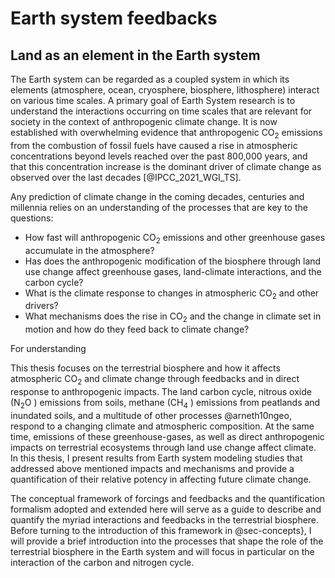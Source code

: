 # Earth system feedbacks  {#sec-feedbacks}

## Land as an element in the Earth system

The Earth system can be regarded as a coupled system in which its elements (atmosphere, ocean, cryosphere,  biosphere, lithosphere) interact on various time scales. A primary goal of Earth System research is to understand the interactions occurring on time scales that are relevant for society in the context of anthropogenic climate change. It is now established with overwhelming evidence that anthropogenic CO~2~ emissions from the combustion of fossil fuels have caused a rise in atmospheric concentrations beyond levels reached over the past 800,000 years, and that this concentration increase is the dominant driver of climate change as observed over the last decades [@IPCC_2021_WGI_TS].

Any prediction of climate change in the coming decades, centuries and millennia relies on an understanding of the processes that are key to the questions: 

- How fast will anthropogenic CO~2~ emissions and other greenhouse gases accumulate in the atmosphere?
- Has does the anthropogenic modification of the biosphere through land use change affect greenhouse gases, land-climate interactions, and the carbon cycle?
- What is the climate response to changes in atmospheric CO~2~ and other drivers? 
- What mechanisms does the rise in CO~2~ and the change in climate set in motion and how do they feed back to climate change?

For understanding 

This thesis focuses on the terrestrial biosphere and how it affects atmospheric CO~2~ and climate change through feedbacks and in direct response to anthropogenic impacts. The land carbon cycle, nitrous oxide (N~2~O ) emissions from soils, methane (CH~4~ ) emissions from peatlands and inundated soils, and a multitude of other processes @arneth10ngeo, respond to a changing climate and atmospheric composition. At the same time, emissions of these greenhouse-gases, as well as direct anthropogenic impacts on terrestrial ecosystems through land use change affect climate. In this thesis, I present results from Earth system modeling studies that addressed above mentioned impacts and mechanisms and provide a quantification of their relative potency in affecting future climate change. 

The conceptual framework of forcings and feedbacks and the quantification formalism adopted and extended here will serve as a guide to describe and quantify the myriad interactions and feedbacks in the terrestrial biosphere. Before turning to the introduction of this framework in @sec-concepts}, I will provide a brief introduction into the processes that shape the role of the terrestrial biosphere in the Earth system and will focus in particular on the interaction of the carbon and nitrogen cycle. 

<!-- ## The terrestrial biosphere in equilibrium (?) -->

<!-- The terrestrial biosphere being in equilibrium with climate and atmospheric CO~2~ is an approximative concept often used as a description for its pre-industrial state. It is motivated by the finding that atmospheric CO~2~ @siegenthaler05, macfarling06grl} and climate have been remarkably stable during the pre-industrial Holocene ($\sim$11 ka BP -- $\sim$1750 AD) and that the terrestrial carbon (C) and nutrient balances and other ecosystem properties (greenhouse-gas emissions, surface energy and water exchange, see @fig-bonan) adjust to perturbations and re-equilibrate on time scales of decades to millennia. These time scales are determined by vegetation dynamics and related shifts in carbon and nutrient cycling (decades to centuries), and the relatively slow turnover times of soil organic matter pools (centuries to millennia). -->

<!-- ```{r echo=FALSE} -->
<!-- #| label: fig-bonan -->
<!-- #| fig-cap: "Interactions of terrestrial ecosystems with climate]{Interactions of terrestrial ecosystems (here, in particular forests) with the climate system via surface energy exchange (A), the water cycle (B), and the carbon cycle (C). Diffuse and direct solar radiation is partially reflected or absorbed, as determined by the surface albedo. Energy absorbed from shortwave and longwave radiation, in combination with water available for transpiration and evaporation determines fluxes of heat into the soil, sensible, and latent heat fluxes. Available water is determined by the soil water balance of inputs (infiltrating precipitation and snow melt) and outputs (evaporation, transpiration, surface runoff, drainage, and submilmation). Available water limits the rate of photosynthesis, which acts as the fixation of atmospheric CO~2~ and provides C used for the assimilation of foliage, stem, or root biomass, exudates (not shown) or is directly respired (autotrophic respiration). Assimilated biomass turns over as litterfall, feeds the soil carbon pool, and is remineralized by microbial activity, mobilising nutrients essential for the assimilation of new tissue. Figure from @bonan08." -->
<!-- #| out-width: 100% -->
<!-- knitr::include_graphics("images/forests_bonan.pdf") -->
<!-- ``` -->

<!-- The equilibrium concept implies that no net C fluxes occur between the terrestrial biosphere, the ocean and the atmosphere, and that all other properties remain constant. This is remarkable in the view of the vast C reservoirs on land and the large gross exchange fluxes (see @fig-ccycle). Globally, $\sim$120 PgC yr^-1^\footnote{Unless referenced otherwise, values are from @ciais13ipcc and represent present-day conditions. C fluxes and stocks are given in units of PgC$=$petagramm carbon. 1 PgC = 1 GtC = 10$^{15}$gC} are assimilated by terrestrial photosynthesis (gross primary production, GPP), and $\sim$60 PgC yr^-1^ are retained to assimilate vegetation biomass (net primary production, NPP) @gruber04book. The vegetation C stock amounts to 350 to 550 PgC and is turned over on time scales of years (grass, leaves) to centuries (stems). Turnover feeds soil C stocks (1500 to 2400 PgC), where it is retained for centuries to millennia, and is ultimately respired back to the atmosphere as CO~2~ (heterotrophic respiration, *R*~h~ ). Peatland C stocks ($\sim$600 PgC, @yu10grl) have even longer lifetimes due to anaerobic soil conditions inhibiting decomposition. The turnover time (lifetime) of a given C reservoir determines its time scale of response to a perturbation. Large C stocks are contained in permafrost soils ($\sim$1700 PgC, including yedoma and deltaic deposits, @tarnocai09gbc) where C is practically locked away from the C cycle but can be re-mobilised upon thawing. -->

<!-- ```{r echo=FALSE} -->
<!-- #| label: fig-ccycle -->
<!-- #| fig-cap: "The carbon cycle]{Terrestrial and oceanic carbon cycle. Reservoirs (boxes), gross, and net exchange fluxes, and their anthropogenic perturbation given in red. Figure from @ciais13ipcc" -->
<!-- #| out-width: 100% -->
<!-- knitr::include_graphics("images/ccycle_ipcc.pdf") -->
<!-- ``` -->

<!-- Note that on millennial time scales, the C cycle has only very minor long-term sinks (e.g., oceanic sediment burial, peat buildup), and that any perturbation of the equilibrium induces a {\it redistribution} of C within the different reservoirs. Until equilibration, net fluxes between reservoirs occur mostly in the form of gaseous CO~2~ . In contrast, other greenhouse-gases (e.g., N~2~O , CH~4~ ) have considerable sinks in the atmosphere and, to a lesser degree, in soils. Thus, net land-to-atmosphere and ocean-to-atmosphere fluxes persist also in a C cycle equilibrium and scale atmospheric concentrations. -->

<!-- The concept of a pre-industrial land C cycle equilibrium is approximative because {\it (i)} climate and CO~2~ conditions were not perfectly stable but responded to volcanic activity, changes in solar radiation, and slow changes in orbital configurations @wanner08, {\it (ii)} anthropogenic land use change has had profound impacts on local ecosystem functioning since its first appearance at the turn of the Neolithicum and caused significant global impacts on the carbon cycle and climate probably as early as $\sim$1000 BC (see Chapter @sec-holoLU}), {\it (iii)} a small net C sink in peatlands has persisted even millennia after their establishment at the end of the Last Deglaciation due to the extremely slow turnover rates of soil organic matter under anaerobic conditions (see Chapter @sec-topmodel}), {\it (iv)} dynamics of permafrost buildup are likely to evolve on multi-millennial time scales as well, implying long-term disequilibrium fluxes, and {\it (v)} a small burial flux of terrigenous organic matter in inland lakes and coastal zones causes a continuous sink of C (see @fig-ccycle). -->

<!-- ## The terrestrial response to the anthropogenic perturbation -->

<!-- The pre-industrial ``equilibrium'' has been dramatically perturbed since fossil energy sources have been used and have enabled the development of industrial production and the modern lifestyle. The CO~2~ emitted from the combustion of fossil fuels has accumulated in different reservoirs of the land and ocean carbon cycle (see @fig-ccycle) and has wide ranging consequences for climate, ocean acidification, primary productivity of the biosphere, and the cycling of nutrients. The industrialisation has been accompanied by an increase in global population, a shift in consumption patterns and a growing demand for food. The associated expansion of agricultural land  has transformed $\sim$30\% of the land surface (@hurtt06gcb, see Chapter @sec-lutrans}), while the production of mineral fertilisers, necessary to support today's agricultural production, has fundamentally disrupted the natural nutrient cycles and, e.g., amplified soil N~2~O emissions (see Chapter @sec-multiGHG}). This has led to the accumulation of an array of radiatively active substances in the atmosphere and has contributed to anthropogenic climate change, eutrophication of ecosystems, loss of biodiversity, and impacts on human health @ena,all}. -->

<!-- XXX IPCC radiative forcing figure here  -->

<!-- The terrestrial biosphere affects the most important drivers of the radiative forcing responsible for observed anthropogenic climate change @spm13ipcc. Part of the land-mediated radiative forcings are the direct result of anthropogenic impacts on terrestrial ecosystems. For example, fertilising agricultural soils with reactive N (N~r~ )\footnote{N~r~ refers to all reactive mineral N species (most importantly NH~y~ , NO~x~ ) and N bound in organic compounds.} causes an increase in N~2~O emissions. However, N~2~O emissions are also amplified by changes in climate and atmospheric CO~2~ (see Chapter @sec-multiGHG}). It is thus crucial to conceptually distinguish external forcings and feedbacks. An external forcing is defined here as a perturbation of the Earth system associated with a radiative forcing and not affected by the state of the Earth system. In the context of Earth system modeling, the ``forcing part'' of the N~2~O emission change in the example given above can be assessed when changes in climate and CO~2~ (blue and red arrows in @fig-schematicfb_frc}) are {\it not} communicated to the land model. In contrast, a feedback is triggered by an initial perturbation of the state (e.g., atmospheric CO~2~ or climate) and feeds back to modify the ultimate response of the system to an external forcing (see also @sec-concepts}). Following again above example, including the feedbacks requires a coupled model setup where the land module ``sees'' changes in climate and CO~2~ . The ``feedback part'' is then captured by the difference of the coupled and un-coupled simulations. The mathematical framework of the feedback quantification is explained in @sec-concepts}. -->


<!-- ```{r echo=FALSE} -->
<!-- #| label: fig-schematic_fb_frc -->
<!-- #| fig-cap: "Schematic of forcings and feedbacks related with terrestrial biosphere]{Schematic of forcings and feedbacks related with terrestrial greenhouse gas emissions and biogeophysical changes. External forcings to this system are given in yellow, and act either on the terrestrial biosphere directly (land use and land use change, LU and LUC; N~r~ -deposition; air pollution (O~3~^tropos^, sulphate deposition, etc.) or modify the atmospheric composition (direct anthropogenic emissions). Land biogeochemical (greenhouse-gas) emissions and biogeophysical changes are affected by external forcings acting on the land, as well as by the feedback drivers (atmospheric CO~2~ and climate). Changes induced by these drivers imply feedbacks because drivers are mediated by the Earth system response to external forcings." -->
<!-- #| out-width: 100% -->
<!-- knitr::include_graphics("images/schematic_feedback_forcing_newstyle-crop.pdf") -->
<!-- `` -->

<!-- ### Climate forcings from the terrestrial biosphere {#sec-terrforc} -->

<!-- The terrestrial biosphere acts as a forcing element in direct response to anthropogenic land use (LU) and land use change (LUC), N~r~ -deposition, and air pollution (tropospheric ozone, O~3~^tropos^ ; sulphate deposition, etc.). As a consequence, land ecosystems emit radiatively active compounds and affect the surface-atmosphere energy exchange. Effects of LU and LUC on climate are manifold, but are dominated globally by changes in the carbon cycle and the surface albedo. Global modeling results for their respective total historical forcings suggest that on the global scale, the warming effect of CO~2~ emissions (biogeochemical) dominates over the cooling effect of albedo (biogeophysical) changes @pongratz10grl. -->

<!-- The biogeochemical effect of LU and LUC is addressed in this thesis. In particular, historical CO~2~ emissions since the development of early agriculture and their effect on atmospheric concentrations is assessed in Chapter @sec-holoLU}. Chapter @sec-lutrans} presents results from a further development of the representation of LUC, in which the area transitions between different types of land use are simulated in a global vegetation model. Estimates from this study are at the upper range of results presented in earlier studies from our group @strassmann08tel, stocker11bg} due to the additional C source from effects of wood harvesting and shifting cultivation-type agriculture, effects not included before. -->

<!-- Different types of models have been applied to simulate the impact of LU and LUC and to quantify related global C emissions @houghton12bg,baccini12,harris12,houghton12bg}. Latest estimates from the Global Carbon Project are in the range of 1.0$\pm$0.5 PgC yr^-1^ for the period 2002-2011 @lequere13essd, which is about 10\% of total anthropogenic CO~2~ emissions at present. Other direct impacts of anthropogenic activities on the carbon cycle (e.g., fire suppression, peat burning) have not yet been implemented in models used for global LUC emission quantifications.  -->

<!-- The climate forcing by LU and LUC is not fully captured by its effect on the terrestrial C balance and surface albedo. Deforestation by purposely set fires is associated with emissions of a range of radiatively active compounds (e.g., CH~4~ , CO, NO~x~ ). Furthermore, the application of mineral fertilisers and manure on agricultural land causes a large fraction of N~r~ to be lost from soils. This sets in motion a cascade of detrimental environmental effects @galloway03, many of which (e.g., N~2~O emissions) directly or indirectly affect climate @erisman11. This will be further discussed in the context of the N cycle in @sec-ncycle}. -->

<!-- Anthropogenic LU and LUC affects climate not only through its direct effects (as a forcing), but also by modifying the land response to changes in CO~2~ and climate (by modifying terrestial feedbacks). E.g., the replacement of woody vegetation with crops implies a reduction in the mean ecosystem turnover time of C and thus reduces the CO~2~ -driven fertilisation sink. This effect can be quantified as a flux (``replaced sources/sinks flux'', see @sec-lucdef}) and is often counted towards LUC emissions. In contrast, ``primary LUC emissions'' as reported in @pongratz09, @stocker11bg, or in @strassmann08tel as ``book-keeping flux'' exclude any feedback effects and can be regarded as a mere forcing. This conceptual difference of the quantification of LUC fluxes implies considerable differences in reported values and has caused confusion in the scientific community as discussed in recent papers @pongratz13 gasserciais13}. This highlights the importance of a conceptual framework to distinguish forcings from feedbacks. While such a distinction can neatly be achieved in the context of Earth system modeling by coupling and de-coupling model components (see @sec-concepts}), it is often impossible in reality, as ecosystems and their observable properties are inevitably affected by changes in climate and CO~2~ . -->

<!-- Deposition of N~r~ and air pollution are listed in @fig-schematicfb_frc} as an external forcing directly acting on the terrestrial biosphere, although the strength of this forcing is determined by atmospheric concentrations of NO~x~ , and NH~y~ . This is because the effect of climate on atmospheric chemistry is relatively small @dentener06, and thus changes in N~r~ deposition are mainly driven by anthropogenic activities (combustion of fossil fuels, industry) rather than changes in climate. The same is (approximately) valid for O~3~^tropos^ , sulphate, and other reactive substances. This neglects potential feedbacks, e.g., between climate and NO~x~ emissions, a precursor for O~3~^tropos^ , mediated through the response of wildfires or the nitrogen cycle @arneth10ngeo. -->

<!-- The N~r~ forcing (atmospheric deposition and fertiliser application) induces a net climate effect that is mainly determined by the stimulation of land C storage (negative forcing) versus its amplification of N~2~O emissions (positive forcing). Amplified NO~x~ emissions also affect climate by its impacts on aerosols, O~3~^tropos^ , and CH~4~ @erisman11. A modeling study @zaehle11ngeo, and meta-analyses of observational studies indicate an overall negative @vangroenigen11, liugreaver09} or a small non-significant positive net effect of N~r~ on climate @zaehle11ngeo, (see also @sec-ncycle}). -->

<!-- Other direct effects on terrestrial biospheric processes are induced by air pollution. E.g., tropospheric ozone has been shown to have detrimental effects on photosynthetic tissues and plant productivity with presumably large implications for the global terrestrial C storage @sitch07,; sulphate deposition can induce carbon cycle effects through soil acidification; and increased atmospheric aerosol loadings affect the photosynthetically active radiation and the fraction of direct and diffuse radiation and may thereby stimulate canopy photosynthesis @mercado09. -->

<!-- ### Feedbacks from the terrestrial biosphere {#sec-terrfb} -->

<!-- Feedbacks are triggered by terrestrial biogeochemical and biogeophysical effects in response to changes in atmospheric CO~2~ and changes in climate (including all its aspects affecting terrestrial ecosystems, e.g., changes in extremes or cloud cover which affects photosynthesis through modifying share of diffuse versus direct radiation @mercado09, see @fig-schematicfb_frc}). The context of anthropogenic climate change since the industrial era implies large changes in atmospheric CO~2~ . In a narrower sense as outlined in @sec-fbmaths}, feedbacks are triggered only by the change in global mean temperature ($\Delta T$ in Equation @eq-fbpaper). However, the uptake of anthropogenic CO~2~ by land and ocean is commonly treated as a negative feedback @gregory09jclim, since increases in atmospheric CO~2~ are an inherent feature and the dominant cause of anthropogenic climate change. In future climate change scenarios, the strength of this negative feedback is thus ultimately determined by the relative share of CO~2~ versus non-CO~2~ forcings (see @sec-sensitivities}). -->

<!-- @arneth10ngeo provided a comprehensive overview of different feedbacks from land ecosystems and estimated rough values for their strength. @ciais13ipcc updated this compilation with different model estimates which have become available since then. According to these results, the positive feedback from permafrost thaw may have a particularly strong effect in amplifying climate change. Results presented in @sec-multiGHG}, in line with @arneth10ngeo, suggest that climate feedbacks from the terrestrial biosphere are dominated by the negative feedback from the CO~2~ -induced land C sink, and the positive feedback from the temperature-driven land C source. However, this assessment did not include effects of permafrost thaw and assumed a constant extent of wetlands based on present-day observations, which primarily affects the feedback from wetlands CH~4~ emissions. Chapter @sec-topmodel} presents the development of a model that dynamically simulates the spatial extent of wetlands and peatlands in response to variations in climate and CO~2~ , an important mechanism for predicting the CH~4~ feedback @melton13. Results presented in @sec-multiGHG} further indicate that today, the negative land C sink feedback is dominating and that under a business-as-usual future climate change scenario, the negative total feedback will decline due to saturating sinks and decreasing radiative efficiency of CO~2~ under high concentrations. -->

<!-- A strong terrestrial C sink has been observed over the past decades (1.5$\pm$1.1, 2.7$\pm$1.2 and 2.6$\pm$1.2 PgC yr^-1^ for the 1980s, 1990s, and 2000s) @ciais13ipcc. This corresponds to 25 to 35\% of total anthropogenic CO~2~ emissions. These numbers are directly linked to LUC emission estimates and their uncertainty since they are commonly derived as the difference of the total terrestrial C balance and LUC emissions. However, C sink estimates are also supported by an atmospheric inversion @gurneyeckels11, and by process-based models @lequere13essd. The latter study provides a thorough account of updated results and applied methodologies for the quantification of the present-day C budget. The land's role in absorbing fossil fuel CO~2~ emissions and the interannual variability of this sink is impressively illustrated by @fig-cbudget. -->

<!-- ```{r echo=FALSE} -->
<!-- #| label: fig-cbudget -->
<!-- #| fig-cap: "The anthropogenic carbon budget (1960-2012 AD)]{The anthropogenic carbon budget (1960-2012 AD, in PgC yr^-1^). Emissions to the atmosphere are given in the upper panel. Carbon (C) accumulation in the ocean, on land, and in the atmosphere is given in the lower panel. Cumulative emissions and total accumulation is represented by the areas between curves. The total area between curves in the upper panel and curves in the lower panel is equal and corresponds to cumulative fossil fuel, land use, and ``other emissions''. Uncertainties in each term are given by the vertical bars on the left side inside the figure. Figure from @lequere13essd." -->
<!-- #| out-width: 100% -->
<!-- knitr::include_graphics("images/cbudget.pdf") -->
<!-- ``` -->

<!-- The mechanisms behind the land C sink are not well constrained. Short-term (year-to-year) variability of the atmospheric CO~2~ growth rate is to a large degree determined by the interannual variability of the terrestrial sink which, in turn, has been related to ENSO @raupach08, and volcanic activity @mercado09. This relationship has been used as a constraint for global vegetation model's sensitivity of C storage to climate change @cox13, and has been interpreted as an indication that tropical forest dieback - a positive climate feedback previously suggested as a tipping element in the system @lenton08, - poses less of a threat than suggested by some of the models. Using such global scale observations as an ``emergent constraint'' for models is promising since field studies are generally limited to examining small scale ecosystem processes, while the interplay between different processes and the extrapolation of findings to the global scale often remain elusive.  -->

<!-- Our own results illustrate the effect of uncertainty in climate projections on the land C sink. Depending on the magnitude (global mean) and the spatial pattern of predicted climate change under a future business-as-usual scenario, the land will turn into a sizable net C source (160 PgC) or remains largely neutral with respect to C storage (see Figure 3.c, @stocker13natcc, Chapter @sec-multiGHG}). A recent inter-comparison of coupled Earth system models revealed a considerable spread of results with regard to how much additional C will be sequestered in land ecosystems by the end of the 21st century @arora13. To a large degree, this uncertainty appears to be related to the land C cycle response itself. How can processes responsible for the C sink be constrained? What processes are responsible for this sink? The persistence of the negative feedback from the terrestrial C sink depends on its response to the combination of climate change and CO~2~ increase and the validity of projections of the sink strength into the future rests on the process understanding determining the currently observed sink flux. Therefore ... -->

<!-- ### Why the sink? {#sec-sink} -->

<!-- A range of mechanisms have been discussed to explain the current land C sink. CO~2~ fertilisation, relief of nitrogen limitation by increased N~r~ deposition @norby98, thornton07, zaehledalmonech11, thomas10}, forest regrowth and afforestation, changes in forest management and reduced harvest rates @nabuurs13, and the lengthening of the growing season in temperature limited ecosystems probably all play a role, but their relative contribution remains debated. The sink induced by N~r~ -deposition has been quantified at 0.2-0.4 PgC yr^-1^ by a range of observation-based estimates and modeling studies @nadelhoffer99, liugreaver09, thomas10, zaehledalmonech11}, but uncertainties remain with regard to the C:N ratio of the sink (see @sec-ncycle}).  -->

<!-- Above all, CO~2~ fertilisation of photosynthesis and gross primary productivity (GPP) is the main suspect for driving the sink. Improved light use efficiency of photosynthesis under elevated CO~2~ enables enhanced CO~2~ fixation rates @haxeltine96, potentially leading to more C being stored in plant biomass and soil organic matter. Criticism has been raised concerning the link between changes in GPP and the change in C storage. While models commonly assume that turnover times of individual reservoirs do not depend on CO~2~ and GPP, it has been suggested that subtle shifts in the tree age distribution, disturbance regimes, and tree mortality may have an overriding effect on the terrestrial C balance, compensating for the stimulation of GPP @koerner09. Such effects are not captured by Dynamic Global Vegetation Models, the main working horses in the quantification of the land carbon budget. -->

<!-- Increased water use efficiency of C3 photosynthesis and associated C3 trees' competitive advantage over C4 grasses likely contributes to the positive response of GPP under elevated CO~2~ . In manipulative field experiments, this effect accounted for a large part of the positive NPP response; it has been suggested as the main driver of observed ``woody thickening'' and ``greening'' in water-stressed ecosystems @donohue13, wigley10}, and is key to explaining the large reconstructed expansion of tropical forests over the Last Deglaciation @bragg13, when CO~2~ was rising from 190 ppm to 260 ppm @monnin01. Such observational evidence from a real ecosystem responding to a large and long-term CO~2~ rise appears to lend unique support for the CO~2~ -fertilisation hypothesis. -->

<!-- Free Air CO~2~ Enrichment (FACE) experiments investigate the ecosystem response under conditions that are presumably the closest equivalent to a natural ecosystem responding to rising CO~2~ . Only few such studies have been realized to date. @norby05 documented a robust initial enhancement of NPP by 23\% across a broad range of productivity. The responses diverged after several years and declined to 9\% seven years after the start of the experiment at one site @norby10, while it was sustained at another site @drake11. Declining N availability was argued to progressively limit the initial positive response @norby10. @finzi07 also pointed out the crucial role of the N cycle in determining the persistence of the positive response to CO~2~ , and showed that either increased N uptake or better N use efficiency supported the positive NPP response over several years. -->

<!-- The key importance of C and N cycle interactions has also become evident in the context of the argument about C sink projections by C4MIP models @friedlingstein06. These models have been used for carbon cycle projections as presented in the IPCC's AR4 @denman07ipcc, but do not include terrestrial N cycling. @hungate03 argued that such models' prediction of 350-890 PgC sequestered by 2100 AD in a  CO~2~ -only model setup (no climate change) would have to be countered with an uptake of 7.7 to 37.5 PgN, assuming a constant C:N ratio in trees and soils. They further argued that their estimated possible range of future N supply of 1.2 to 6.1 PgN sets a hard upper limit for C sequestration and that the models' C sink predictions are therefore not plausible. This warrants a closer look at what processes determine the cycling of N in land ecosystems in the following Section.  -->

<!-- ## The terrestrial nitrogen cycle {#sec-ncycle} -->

<!-- Nitrogen (N) is an essential nutrient for the assimilation of biomass where N is required in a relatively constant ratio to C (C:N ratio), depending on the type of tissue. Furthermore, N is required in high amounts for rubisco, the enzyme responsible for CO~2~ fixation. C:N ratios are around 31$\pm$7 in herbaceous biomass, 169$\pm$43 in wood, and are as low as 15-20 in humic substances in the soil @esser11. Although C:N ratios within these pools are more flexible than the rigid Redfield ratios in oceanic living organisms, they appear to vary little also under changing environmental conditions @norby01. Any increase in the size of the C pool in the terrestrial biosphere has thus to be countered with a respective uptake and immobilisation of N in organic material. However, due to low atmospheric N inputs, high energetic costs to acquire reactive N, and the continuous and (partly) unavoidable losses, N is often limiting in ecosystems. -->

<!-- An increasing terrestrial C stock requires either that N inputs have to exceed N losses, and/or a shift of C sequestration to pools with a high C:N ratio. Otherwise, the assimilation and immobilisation of additional N induces a decline in inorganic soil N and ultimately sets an upper limit to C sequestration. Will such a "progresive nitrogen limitation" (PNL) @luo04, limit the C sink? And what mechanisms determine N inputs and losses? -->

<!-- ### Nitrogen inputs -->

<!-- N cycles through terrestrial ecosystems in gaseous forms (N~2~ , NO~x~ , NH~3~ ), dissolved in the soil solution (NO~3~, NH~4~ ), or bound in organic compounds. The atmospheric N$_2$ reservoir is practically inexhaustible but due to the high energy requirement to break its triple-bond and convert it into reactive forms, it is like the ocean's salty water to a human dying of thirst. Ecosystems have evolved mechanisms of biological N fixation (BNF) to convert N$_2$ under high energetic requirements into reactive forms, available for the assimilation of organic material. BNF is done as a symbiosis of plants (mostly leguminoses) with soil bacteria (e.g., rhizobium), in free-living soil bacteria (cyanobacteria, heterotrophs, autotrophs) @vitousek02, or by cryptogamic covers @elbert12. In the pre-industrial era, BNF was quantitatively the main pathway of N accrual by ecosystems. Today, this may still be the case only for pristine ecosystems, not affected by the increased N~r~ -deposition @cleveland99. Global estimates of BNF are associated with large uncertainties and have been quantified to be between 100 to 290 TgN yr^-1^ @cleveland99, with a recent ``trend'' towards the lower end (40 to 100 TgN yr^-1^) and a ``best estimate'' of 58 TgN yr^-1^ @vitousek13. BNF is generally viewed as being resource-intensive and is limited by low levels of available energy, high levels of N~r~ in the soil, and low availability of other nutrients (phosphorous, iron, potassium, molybdenum) @vitousek13. -->

<!-- N also enters ecosystems directly in reactive forms (N~r~ ) through atmospheric deposition (preindustrial $\sim$30 TgN yr^-1^) and lightnings ($\sim$5 TgN yr^-1^) @galloway04. In the atmosphere, N~r~ has a short  lifetime (hours - days) @galloway03, and the main sink is depostion, mostly on land @dentener06. N~r~ sources to the atmosphere are NO~x~ emissions from the combustion of fossil fuels, NO~x~ , N~2~O , and NH~3~ from wildfires, and NO~x~ , NO, NH~3~, and N~2~O from  soils. In agricultural regions, ammonium (NH~4~ ) is the dominant form of N~r~ and originates from agricultural NH~3~ emissions. Since the invention of the Haber-Bosch process in the 1920s to convert N~2~\ into ammonium, the increase in fossil fuel burning, and the widespread cultivation of N$_2$ fixing crops, the anthropogenic production of N~r~ has soared (156 TgN yr^-1^) and now outweighs natural terrestrial BNF @galloway04. This N~r~ enters land ecosystems either directly via mineral fertilisers on croplands (today $\sim$100 TgN yr^-1^, @galloway04 zaehle11ngeo}), or indirectly via atmospheric deposition (today $\sim$65 TgN yr^-1^, @galloway04 lamarque11cc}).  -->

<!-- ### Nitrogen losses {#sec-nlosses} -->

<!-- N is lost from ecosystems through microbial denitrification, leaching, volatilisation, the removal of biomass by harvest, and fires. Microbial processes have evolved to gain energy by oxidizing or reducing N compounds. Volatile forms, produced by these transformations, may be lost to the atmosphere. Leaching along hydrological pathways affects dissolved organic N (DON), nitrate (NO~3~ ) and nitrite (NO~2~ ) and generally increases with increasing N~r~ inputs @ena. N bound in biomass may also be removed from the system via harvest on managed lands, and fires associated with the emissions of a range of different N species (N~2~ , NO~x~ , N~2~O , NH~3~ ) @ena. -->

<!-- Gaseous N losses via microbial processes broadly scale with the size of N~r~ pools in the soil @esser11, while the loss rates are governed by soil environmental conditions. Denitrification is the main loss pathway of N~r~ and occurs under oxygen-limited, anaerobic conditions. It is governed by the availability of NO~3~ and labile C as a energy-providing substrate for the redox-process and shows a strong temperature response, partly owing to the enzymatic response but also due to increased anaerobiosis as a result of amplified heterotrophic activity under higher temperatures @butterbachbahl11. @seitzinger06 suggested that 40\% of the total N~r~ input of 270 TgN yr^-1^ (natural plus anthropogenic) is lost via denitrification and that nearly half of this ocurrs in freshwater systems. However, using data on ecosystem $\delta^{15}$N, @houltonbai09 estimated the total denitrification N loss to be much lower (28 TgN yr^-1^). -->

<!-- Nitrification is the biological oxidation of NH~4~ or NH~3~ . It affects how much N~r~ is lost due to the susceptibility of end-products (NO~3~ and NO~2~ ) to hydrological leaching and further reduction and gaseous loss via denitrification. The fact that NH~4~ is preferentially taken up by plants over NO~3~ adds to that @ena. Note that the end-product of nitrification itself (NO~3~ ) is still in a reactive form, for which reason nitrification is usually not referred to as a N~r~ loss pathway. Nitrification occurs in well-aereated soils but is limited by low soil moisture @barnard05. Under high soil pH, loss as NH~3~ can become important and NH~3~ is mainly emitted from agricultural soils with high inputs of animal manure and/or urea. -->

<!-- In general, the rate of N~r~ loss in gaseous, as well as leached forms, is an indicator for ecosystem N status @davidson07, ena}. Under increasing N scarcity, more N~r~ is retained and the ratio of internal recycling versus losses (in equilibrium balanced by inputs) is high. Such conditions occur, e.g., during forest stand development after abandonment of agricultural land on highly weathered tropical soils @davidson07. When N~r~ becomes increasingly available, the N cycle becomes more "leaky", or more "open", and losses increase @barnard05. The anthropogenic acceleration of N cycling by the dramatic increase in ecosystem N~r~ inputs induces a more leaky N cycle and amplifies N~r~ losses. -->

<!-- @galloway03 have documented how every molecule of N~r~ lost can cause a range of detrimental environmental effects as it is transformed within and transported between different landscape elements. The critical step is the initial formation of N~r~ . In the atmosphere, NO~x~ and NH~3~ contribute to aerosol formation and tropospheric ozone. N~2~O acts as a greenhouse-gas and depletes stratospheric ozone. An increasing amount of N~r~ is transferred to the hydrosphere (wetlands, rivers, estuaries), causes eutrophication and acidification and is converted back to N$_2$ by denitrification with a fraction lost as N~2~O to the atmosphere. This N cascade thus has consequences for biodiversity, human health and climate.   -->

<!-- ### Carbon and Nitrogen cycle interactions determine N availability and uptake {#sec-cncoupling} -->

<!-- A plant's demand for N is driven by the growth in different stores with their respective C:N ratios and is limited by the availability of N. While the ecosystem N balance is governed by inputs and losses, a plant's actual N availability under natural conditions is to a large degree determined by the decomposition (and mineralisation) rate of litter and soil organic matter. While the "classic" N cycle paradigm centers on the mineralisation rate as the bottleneck-process governing N limitation, more recent research has documented the uptake of organic N (monomers and amino acids) @nasholm98,schimel04,nasholm09} and views N uptake in the light of a plant's resource economics @fisher10, phillips13}. This view suggests, that under increasingly N limited conditions, a plant's allocation of C dynamically adjusts to improve its access to N (and other nutrients).  -->

<!-- Indeed, allocation to root growth has been documented to increase under elevated CO~2~ and N limitation @pregitzer08, iversen12, vangroenigen11}. Contrarily, fine root mass decreased in a warming experiment, where increased soil turnover improved N availability @melillo11. Access to N not only depends on root mass and the soil exploration by fine roots, but also on the efficiency of mycorrhizal fungi in providing mineral N to the plant. Mycorrhiza live in association with the plant and have a more efficient access to mineral N (arbuscular mycorrhiza) than roots alone and can even access organic N (ectomycorrhiza). They satisfy their energetic demands from labile C exuded by the roots @phillips13. Thereby, fungal, as well as microbial activity, fuelled by readily available energy from exuded labile C, induces a "priming effect" of (otherwise recalcitrant) soil organic matter @fontaine07, cheng13, drake11}. This not only mobilises N but also affects the soil C balance. -->

<!-- Also N~2~\ fixation has been suggested as a costly facultative plant strategy, deployed under N-scarce conditions, but omitted when N is abundant @hedin09, barron11}. The same principle applies on the ecosystem level, where plants capable of fixing N have a competitive advantage under strong N limitation but are outcompeted when N is abundant. This dynamic adjustment of processes responsible for overcoming ecosystem N deficiency and making N available for plant uptake has been documented for forest stand development in tropical ecosystems after disturbance @davidson07, yang11, batterman13}. Whether these mechanisms may prevent a "progressive N limitation" under rising CO~2~ and relieve the observed N shortage after the initial NPP stimulation in FACE experiments remains to be shown. -->

<!-- While the effect of C-N interactions on the terrestrial response to CO~2~ is unclear, the response to warming appears more robust. Accelerated decomposition mobilizes N @bai13, and alleviates N limitation in temperate and boreal ecosystems. In a soil warming experiment, this led to an initial negative soil C balance, compensated later by a stimulation of plant growth due to the release of additional inorganic N from soil organic matter decomposition @melillo11. -->

<!-- Atmospheric deposition of reactive N generally attenuates N shortage, induces a reduction of plants' investments into N uptake and frees resources to invest into the access to other limiting factors (e.g., light). This has a positive effect on C sequestration @magnani07, thomas10}. Trees with arbuscular mycorrhizal associations have been shown to benefit most from increased inorganic N pools under elevated N~r~ deposition @thomas10. But how much additional C is stored for each N added? @magnani07 suggested a large N~r~ -deposition driven C sink with seemingly no detrimental effect under even the highest observed deposition rates. Their calculation implied a C:N ratio of 470 for this sink. A high value, that was later critisized and corrected downwards. Accounting for bulk (including dry) N~r~ deposition alone would decrease the value by @magnani07 to 175 @devries08. Regarding the C:N ratios of plant pools and assumptions on allocation patterns of sequestered C reduces the ratio further to 30-70@devries08, sutton08, thomas10}. Plot-level $^{15}$N tracer experiments show that most N is retained in soils, where C:N ratios are even lower @nadelhoffer99, liugreaver09}. The strong positive effect of N~r~ deposition on C sequestration suggested by @magnani07 has also been critisized due to their neglection of a possible upper limit @deschrijver08. Ecosystem N oversaturation under continuous high N~r~ inputs increases NO~3~ leaching and can thereby lead to soil acidification with detrimental effects on plant growth and may turn ecosystems into a source of C @ena. -->

<!-- The N cycle differs markedly between natural and agricultural ecosystems @ena, butterbachbahl11}. N cycling on agricultural land is governed by fertilizer N inputs and harvest N removal, while on non-agricultural land, it is determined by the subtle balance of inputs by N~r~ -deposition and BNF and the losses. The pools of inorganic N is increased on managed land by the application of fertilisers and on non-agricultural land by N~r~ -deposition. This over-supply negatively affects N retention processes and induces an amplification of N losses and associated N~2~O emissions (see @sec-n2o}). E.g., @barton99 showed that denitrification rates are one order of magnitude higher on agricultural land than in forests. While climate and CO~2~ are inducing gradual changes in the cycling and the stocks of N in terrestrial ecosystems, direct anthropogenic impacts thus have an overriding effect via controlling ecosystem inputs of N~r~ @butterbachbahl11.  -->

<!-- ### Nitrogen limitation controls N~2~O emissions from soils {#sec-n2o} -->

<!-- Atmospheric N~2~O concentrations have increased from $\sim$270 to $\sim$320 ppb since pre-industrial times @meure06, and now contribute about 7.4\% to the total anthropogenic radiative forcing @ciais13ipcc. N~2~O has an atmospheric lifetime of about 122 years and has its sink in the troposphere where it also contributes to ozone depletion @hirsch06gbc. Today, the relative share of terrestrial to total (including oceanic) N~2~O emissions is roughly 64-74\% @hirsch06gbc. Atmospheric inversions cannot constrain this split more precisely and suggest global emissions of 14.1-17.8 TgN yr^-1^\footnote{Numbers reported here refer to the mass of N~2~O -N.} @huang08, in line with a top-down estimate of 15.7$\pm$1.1 TgN yr^-1^ @prather12. Bottom-up estimates have a much higher uncertainty  (8.1-30.7) TgN yr^-1^ with a ``best'' estimate of 17.9 TgN yr^-1^ @ciais13ipcc. -->

<!-- Over Glacial-Interglacial cycles, as well as with millennial-scale climate variability (Dansgaard-Oeschger events), atmospheric N~2~O varied between $\sim$220 and $\sim$280 ppb @schilt10qsr. While @schmittnergalbraith08nat suggested that the N~2~O changes related to millennial-scale climate variability during the last Glacial (Dansgaard-Oeschger events) can be fully explained by oceanic source changes, land modeling studies found a considerable positive feedback between terrestrial N~2~O emissions and climate @xuri12nphyt, stocker13natcc} (see also Chapter @sec-multiGHG}), which likely contributed to the variations of atmospheric concentrations on these time scales. -->

<!-- Land sources of N~2~O are denitrification and nitrification by bacteria, archaea, and fungi in soils. Along the nitrification pathway, where NH~3~ is oxidized to NO~3~ , N~2~O is produced as a by-product. Under denitrification, NO~3~ is sequentially reduced to NO~2~ , NO, N~2~O , and N$_2$, the latter being most reduced form. The ratio of volatile losses of N~2~\ versus N~2~O depends on the soil oxygen status @simek02. In the reduction of NO~3~ , denitrifying bacteria rely on labile C as a source of energy. Given the control of N limitation on root exudation of labile C, this represents a possible negative feedback on N shortage. -->

<!-- Under natural conditions, soil N~2~O emissions are often reported to be driven by high soil temperatures and to peak at soil moisture levels of around 70\% water-filled pore space @davidson91, schilt10qsr}. This has been interpreted that N~2~O emissions ``essentially depend on precipitation and temperature and are therefore closely linked to climatic changes'' @fluckiger04. However, apart from the variable ratio of N lost as N~2~O versus N~2~ , N~2~O emissions are primarily governed by the amount of N denitrified and nitrified, thus ultimately by the size of the inorganic N pools. Soil moisture and temperature exert a control solely by modifying the nitrification/denitrification {\it rates}, while oxygen availability determines the loss pathway (denitrification versus nitrification). The size of the inorganic N pool can be viewed as a measure for N limitation. Under N scarcity, inorganic N availability decreases and N tends to be retained within the system, rather than being lost. Hence, N~2~O emissions decrease with increasing N limitation and vice versa @davidson07. -->

<!-- How does climatic change affect N limitation? The decomposition of soil organic matter (SOM) is generally accelerated under warmer soil temperatures @knorr05. In a N-limited temperate ecosystem, a soil warming experiment found that the faster SOM decomposition alleviates N limitation by releasing more inorganic N and results in an enhanced above-ground tree growth after 7 years @melillo11. However, the effect on N losses and N~2~O emissions were not reported and ultimately depend on the subtle balance between changes in decomposition and N mobilisation rates and changes in N demand and uptake by stimulated growth. Meta-analyses found that elevated CO~2~ had a positive, or no significant effect on N~2~O emissions, and relatively large uncertainties remain @vangroenigen11.\\  -->

<!-- In agricultural soils and in ecosystems affected by enhanced anthropogenic N~r~ inputs, N limitation is relieved and N~2~O emissions increased @barnard05. This direct anthropogenic impact has an over-riding effect on N~2~O emissions, dominating the more subtle responses to changes in climate and CO~2~ under natural conditions @barnard05, butterbachbahl11}. The fraction of N~r~ added that is lost as N~2~O is commonly referred to as the N~2~O emission factor and quantified at 1\% @IPCC2006, to 5\% @crutzen08atmchemphys,davidson09natgeo}. Our own results presented in @sec-multiGHG} suggest that the effect of climate and CO~2~ in controlling N~2~O emissions from agricultural soils are substantial and might amplify this N~2~O emission factor in a high-warming scenario. Thus, terrestrial N~2~O emissions as a ``climate feedback element'' might gain in importance relative to terrestrial N~2~O emissions being primarily a ``climate forcing'' controlled solely by anthropogenic N~r~ inputs.  -->

<!-- ## N cycle representations in global vegetation models {#sec-nmodels} -->

<!-- A range of global vegetation models simulating the coupled cycling of carbon and nitrogen have been presented since the multi-model carbon cycle projections in the IPCC AR4 @denman07ipcc. These models differ with respect to the implementation of particular N cycle processes, as well as in their focus on which processes are resolved in what detail. No concerted model inter-comparison of this generation of models has been conducted to date. However, @zaehledalmonech11, provide a thorough account of available models and their individual implementations. Here, I will briefly touch upon some of the features which, in my view, are key to generating long term N limitation and determining the long-term C sink. @sec-dyn} then provides a brief description of the N cycle implementation in DyN-LPJ, the ``template'' for LPX-Bern, the model applied for the studies presented in this thesis. -->

<!-- As discussed in @sec-cncoupling}, the long-term effect of C-N coupling on terrestrial C sequestration is primarily controlled by the balance of N losses and inputs and whether N can be retained under N limitation or whether more N can be made accessible either through upscaling BNF or mining additional SOM to satisfy the increasing demand. On the input side, some models @zaehle10ocn1, jain09} formulate BNF as being constant based on climatic variables. This is likely to lead to conditions of progressive N limitation. On the other extreme, BNF scales with plant productivity and should thus tend to satisfy an increasing demand @xuri08gcb, thornton07}. Resource limitation on the capacity of plants to acquire N through BNF, a concept with strong observational support (see @sec-cncoupling}), is treated only by few models @fisher10, esser11, gerber10}. Interestingly, one such model suggests no long-term N deficiencies under elevated CO~2~ with 8.5 PgN additional BNF @esser11. This is beyond the upper limit of total additional N inputs suggested by @hungate03. Explicit interactions with the rhizosphere through labile C exudation and energy limitation of SOM decomposition is not implemented in any global model. -->

<!-- On the loss side, simple representations are based on a hole-in-the-pipe approach, where a constant fraction of mineralized N is lost @gerber10, wang10}. This implies that N losses are independent of N limitation and the size of inorganic N pools. Thus, no N retention mechanism is at play, unless N is retranslocated within the plant before leaf abscission @fisher10. More sophisticated parametrisations of nitrification and denitrification explicitly treat a varying inorganic N pool @thornton07, and few @zaehle10ocn1, xuri08gcb} have adopted simplified versions of complex site-scale models (DNDC-type, @li00) where nitrification, denitrification, leaching, and volatilisation are simulated with an explicit treatment of the most relevant substrate pools (NO~3~ , NO~2~ , NO, NH~3~ , labile C). These models are also able to capture effects on N~2~O emissions assuming constant ratios of N lost as N~2~O versus N~2~ . To date, only O-CN @zaehle10ocn1, and LPX-Bern @stocker13natcc, have been applied to simulate the dynamics of C and N cycling, effects on N~2~O emissions, and their feedback with climate and the carbon cycle.  -->

<!-- Observational evidence for flexible C:N stoichiometry is somewhat inconclusive @norby01, finzi07, norby05}, potentially causing considerable uncertainty in C sink projections. Most models assume a constant C:N ratio in individual plant pools, and few allow for flexibility within constraints @xuri08gcb, restricted elasticity @zaehle10ocn1, or by the buffering of short-term fluctuations in N availability by a temporary storage pool @gerber10. However, small changes in C:N ratio over the 21st century are predicted by one model which allows for flexibility @esser11. -->

<!-- Key results of this generation of global vegetation models are that (i) the positive response of terrestrial C storage to CO~2~ is reduced, and that (ii) land C losses caused by warmer temperatures are attenuated. The latter effect is found in all models and is due to the additional N released by enhanced SOM decomposition, an effect robustly backed by observational studies @melillo11. C-N effects on the response to CO~2~ show a large spread, probably due to the models' different implementations of mechanisms determining N limitation. The C sequestration by 2100 AD is reduced by effects of C-N interactions by 31\% in O-CN @zaehle13, by 74\% in CLM-CN @thornton07, and by less than 10\% in LPX-Bern.  -->

<!-- ## N cycle representation in DyN-LPJ {#sec-dyn} -->

<!-- The DyN-LPJ (Dynamical Nitrogen cycle-LPJ) by @xuri08gcb has been adopted in LPX-Bern to capture C-N coupling effects, soil inorganic N dynamics and associated N~2~O emissions. This is a further development of the Lund-Potsdam-Jena Dynamic Global Vegetation Model LPJ-DGVM @sitch03gcb. Dynamic Global Vegetation Models (DGVMs) represent not only terrestrial C (and N) cycling but also the vegetation dynamics based on plant functional types (PFTs) in response to climate. A full account of the equations and parameter values implemented in DyN-LPJ is provided in the original publication @xuri08gcb. @fig-dyn serves as a graphical illustration and represents the most important flows, stocks, and transformation processes of N in DyN-LPJ. A documentation of the adoption of DyN-LPJ into LPX-Bern and the necessary modifications is provided in Appendix @sec-app.lpx}. This version of LPX-Bern (version 1.0) has been used in @stocker13natcc to quantify different feedbacks between land and climate (see Chapter @sec-multiGHG}).\\  -->

<!-- Dynamics of soil inorganic N are resolved in DyN-LPJ with relatively high process detail following a scheme of DNDC-type (@li00, see @sec-nmodels}). On the other hand, its C-N coupling can be loosely described as ``weak''. E.g., inputs of N (a surrogate for all types of BNF) indirectly scale with plant productivity, as the soil C:N ratio is held constant and an implicit N influx is governed by the soil C inputs from litter decomposition  (see @fig-dyn). Although on the short term, N limitation can occur as N uptake is limited by the availability of inorganic N, the system tends to bring in additional N on the long-term when productivity is enhanced (e.g., under elevated CO~2~ ). In DyN-LPJ, soil temperature and soil moisture govern N availability which can induce N limitation under cold temperatures. Compared to the C-only model setup (in LPX-Bern), this leads to significantly reduced productivity and C stocks at high northern latitudes and required some adjustments to bring soil stocks back to better agreement with observations (see Appendix @sec-app.lpx}). -->

<!-- ```{r echo=FALSE} -->
<!-- #| label: fig-dyn -->
<!-- #| fig-cap: "Simplified schematic of the N cycle in DyN-LPJ]{Simplified schematic of the N cycle in DyN-LPJ. Flow of organic N mass is given in blue arrows, stocks are represented by rectangles. Inorganic N dynamics are in red. C flows and stocks are in green. Important information flow is given by dashed arrows. N uptake is driven by the N demand and limited by the availability of inorganic N (NH~4~ , NO~3~ ), temperature, and soil moisture (not shown). The N demand is determined by NPP and the constant C:N ratio of new tissue. NPP is downscaled so that the demand is met by the availability. C allocation to leaves, sapwood, and roots is not affected by N availability, while N is allocated according to constant relative C:N ratios in leaves vs. sapwood, and leaves vs. roots. Litterfall determines the C:N ratio in litter, and a constant fraction of litter turnover enters the soil pool, the remainder C is respired (R$_{\text{h}}$) and N mineralised to NH~4~ . The soil organic N stock is determined based on a constant prescribed soil C:N ratio and the soil organic C stock, which receives inputs from litter decomposition. As soil C:N ratios are generally smaller than those of litter decomposition, this implies an additional N input to the system, indicated by the '?'. SOM mineralisation feeds the NH~4~ pool, where it is subject to volatilisation as NH~3~ , or nitrification to NO~3~ with associated N~2~O emissions. The fraction of leached NO~3~ is determined by surface plus drainage runoff as a fraction of total soil water content. Denitrification rates depend on temperature (like nitrification), as well as on labile C availability, here given by the daily litter decomposition. The partinitioning of substrate pools subject to nitrification versus denitrification is determined by soil moisture, assuming that both processes occur in parallel in aerobic and anaerobic microsites. Complete equations and parameter values are given in @xuri08gcb." -->
<!-- #| out-width: 100% -->
<!-- knitr::include_graphics("images/DyN_schematic_newstyle.pdf") -->
<!-- ``` -->

<!-- Generally put, N limits C sequestration in DyN-LPJ on the short-term, and predominantly via temperature. Elevated CO~2~ stimulates NPP and ultimately the turnover of litter and SOM. This releases more N~r~ and amplifies N~2~O emissions. The effect of N~r~ -deposition is weak for C sequestration as the model tends not to be N limited. Thus, N~r~ additions primarily increase the inorganic N pools with direct effects on N losses and N~2~O emissions. These model characteristics are reflected in published results @xuri12nphyt, stocker13natcc} and in @fig-betagamma, @sec-multiGHG}.  -->

<!-- DyN-LPJ and LPX-Bern results can be compared to the results of the O-CN model presented in @zaehle11ngeo. In their study, N~r~ addition induces an additional cumulative C sink of 12 PgC, or 0.2 PgC yr^-1^ for the period 1996-2005 AD. In LPX-Bern, this effect is almost negligibly small (see @fig-betagamma). Respective observational studies tend to support the findings by @zaehle11ngeo. On the other hand, O-CN simulates small effects of 20th century-climatic change and CO~2~ increase on N~2~O emissions. LPX-Bern and DyN-LPJ suggest a positive response to both drivers, in line with findings of a meta-analysis of observational studies @vangroenigen11, and compatible with atmospheric growth rate changes during the 20th century @xuri12nphyt. Using further constraints from benchmarking with more observational data sets will be inevitable for future model development. -->


<!-- ## Feedback quantification {#sec-concepts} -->

<!-- As discussed in Sections @sec-terrforc} and @sec-terrfb}, the terrestrial biosphere affects climate via its feedbacks and in response to anthropogenic external forcings acting directly on land ecosystems. It is often challenging (if not impossible) to disentangle the respective effects from observations. E.g., the quantification of the share of atmospheric N~2~O increase that is due to higher anthropogenic N~r~ inputs versus the share triggered by climatic and CO~2~ concentration changes is notoriously uncertain @xuri12nphyt, zaehle11ngeo}. In an Earth system modeling context, this separation can be achieved by coupling and de-coupling model components. This section introduces the mathematical framework and model setups applied for the quantification of greenhouse gas feedbacks as presented in @stocker13natcc (Chapter @sec-multiGHG}) and discusses the relation between different feedback parameters used in the literature @friedlingstein06, gregory09jclim, arora13}. The contents of @sec-fbmaths} and @sec-couplings} have been published in the Supplementary Information of @stocker13natcc and are included here almost unchanged, while @sec-sensitivities} is new. -->

<!-- In this case, the mere ``forcing'' part of the atmospheric N~2~O increase and its radiative forcing can be quantified in a model setup, where no {\it changes} in climate and CO~2~ relative to a baseline (e.g., pre-industrial) are communicated to the land model component and terrestrial greenhouse-gas emissions and biogeophysical changes are forced only by direct anthropogenic external forcings. The ``feedback'' part is then derived as the difference to the fully coupled setup, where the land is forced by external forcings, as well as changes in climate and CO~2~ . -->

<!-- A small array of key variables can be used to characterize the response of the Earth System to its external forcings (xxx footnote: an external forcing is defined here as a perturbation of the Earth system associated with a radiative forcing and not affected by the state of the Earth system.) and provide answers to above questions, although with notorious uncertainty. The {\it climate sensitivity} quantifies the response of the global mean temperature, a measure for 'climate' with all its facettes (variability, precipitation, etc.), to an initial radiation imbalance at the top of the atmosphere (radiative forcing, RF). It thus subsumes all feedbacks operating in the Earth System (see Section \ref{xxx}). The {\it airborne fraction} of CO~2~ emissions quantifies how much of the emitted CO~2~ is left in the atmosphere at a given point in time and captures the response of the oceanic and the terrestrial carbon cycle.  -->

<!-- The two topics (greenhouse gas feedbacks and land use change) serve as an example to make the distinction between feedbacks and forcings. While greenhouse gas feedbacks shape the response of the climate system to an external forcings, land use change can be considered as an external forcing - not dependent on the state of the climate (Earth) system. However, as will be highlighted in Section\ref{xxx}, land use change, e.g., also acts to reduce the CO~2~ fertilisation effect by replacing forests by grassland-type vegetation, and therefore modifies the feedback element "terrestrial biosphere". -->

<!-- ### Mathematical formalism {#sec-fbmaths} -->

<!-- The framework to quantify feedbacks between land and climate follows the formalism applied in physical climate science as presented, e.g., in @roe09annrev and @gregory09jclim. The latter also address feedbacks between climate and the carbon cycle. For the study presented in Chapter @sec-multiGHG}, this concept is  extended to other radiative agents mediated by the terrestrial biosphere (eN~2~O , eCH~4~footnote{eCH~4~ refers to the {\it emissions} of CH~4~ , while cCH~4~ refers to {\it concentrations}. The same goes for other greenhouse-gases.}, and albedo) and affected by environmental conditions (climate; and atmospheric CO~2~ concentrations, cCO~2~ ). I start with a brief introduction into the feedback formalism. Consider the Earth's climate to be a system responding to a radiative forcing $F$ with a radiative response $H$, so that in equilibrium, the net energy flux into the system $N$ is zero and no warming or cooling occurs. -->
<!-- $$ -->
<!-- N = F - H\;,\; N = 0 \; \Rightarrow \; F = H -->
<!-- $$ -->

<!-- Observations confirm that $H$ can be linearized with respect to the temperature change $\Delta T$ @gregory09jclim, so that -->

<!-- $$ -->
<!-- F = \lambda \cdot \Delta T %\; \Rightarrow \; \lambda = \frac{F}{\Delta T}  -->
<!-- $$ -->

<!-- $\lambda$ is the climate feedback factor given in \wpmmpk\ and is equal to the inverse of the climate sensitivity factor. $\lambda$ is thus the basic quantity to describe the temperature change of the climate system in response to a given radiative forcing. However, $\lambda$ summarizes all feedbacks operating. To quantify an individual feedback, we define a reference system, in which the feedback of interest is not operating. The most basic reference system is to consider the Earth as a Black Body. For the study presented in Chapter @sec-multiGHG}, we chose the reference system to represent the ocean-atmosphere climate system without any interaction with the land. This is the control simulation (termed 'ctrl'), in which the radiative forcing $F$ leads to a temperature change $\Delta T^{\text{ctrl}}$ (see Figure 4 in @stocker13natcc, bottom right, dashed line). -->

<!-- $$ -->
<!-- \Delta T^{\text{ctrl}} = \frac{F}{\lambda_0} -->
<!-- $$ {#eq-fb0} -->

<!-- Here, $\lambda_0$ is the sum of all non-land feedbacks operating in the control simulation (the Black Body response or Planck feedback (BB), water vapor (WV), ice-albedo ($\alpha$ ), lapse rate (LR), cloud (C), etc.: $\lambda_0 = \lambda_{\text{BB}} + \lambda_{\text{WV}} + \lambda_\alpha + \lambda_{\text{LR}} + \lambda_{\text{C}} + ... $). Note, that the radiative forcing $F$ depends on the reference system chosen. Note also that in our reference system, the land is still affected by external forcings (land use, N~r~ inputs), which leads to terrestrial greenhouse-gas (GHG) emissions and albedo change, eventually affecting $\Delta T^{\text{ctrl}}$. -->

<!--  When a feedback is included, the system adjusts to a different temperature $\Delta T$ because it now ``sees'' an additional radiative forcing ($\Delta F$) triggered by the feedback. E.g. a warmer climate stimulates terrestrial N~2~O emissions which increase its atmospheric concentration and lead to additionally absorbed energy due to its greenhouse effect. Let us look at ``land'' as a feedback element in the climate system interacting via a multitude of feedbacks. We summarize these as $r_{\text{land}}$. With the additional radiative forcing from all land feedbacks written as $\Delta F = r_{\text{land}} \cdot \Delta T$ we get  -->

<!-- $$ -->
<!-- \lambda_0 \cdot \Delta T = F + r_{\text{land}} \cdot \Delta T\;. -->
<!-- $$ {#eq-fb1} -->

<!-- Here the land response of all affected GHG and biogeophysical changes is linearized with respect to the global mean temperature. This is a simplification, as all agents are affected by climate in all its facettes (extremes, precipitation, etc.). However, a first-order approximation of climatic changes w.r.t. the global mean temperature is a common simplification across the domain of climatic changes expected for the 21st century @hooss01cd. In the context of anthropogenic climate change, changes in atmospheric CO~2~ are an inherent feature (see @sec-terrfb}) and strongly affect terrestrial GHG emissions @vangroenigen11. This implies a scenario dependency of $r$ and will be furter discussed in @sec-sensitivities}. -->

<!-- With $r=-\lambda$ we get the form presented in the paper (Eq. 2, @stocker13natcc, Chapter @sec-multiGHG}) -->
<!-- $$ -->
<!-- F = ( \lambda_0 + \lambda_{\text{land}}) \; \Delta T \;. -->
<!-- $$ {#eq-fbpaper} -->

<!-- This illustrates that the additional radiative forcing per degree temperature change ($r$) caused by the feedback of interest is equal to the the negative of the feedback factor $\lambda$. Equations (\ref{eqn:fb0}) and (@eq-fbpaper) are combined to derive  $r$ using a control simulation ('ctrl') and a fully coupled simulation ('CT', see Table \ref{tab:simscouplings}). Equation (\ref{eqn:fb1}) can be rewritten as -->
<!-- $$ -->
<!-- \Delta T = \frac{F}{\lambda_0} + \frac{r}{\lambda_0}\;\Delta T\;, -->
<!-- $$ -->

<!-- illustrating that the feedback arises because a fraction $f=\frac{r}{\lambda_0}$ of the system output $\Delta T$ is fed back into the input. We can take a different perspective and characterise the effect of a feedback with the gain factor $G=\frac{\Delta T}{\Delta T^{\text{ctrl}}}$. By combining Equations (\ref{eqn:fb0}) and (\ref{eqn:fb1}), the gain factor becomes -->

<!-- $$  -->
<!-- G=\frac{\Delta T}{\Delta T^{\text{ctrl}}} = \frac{\frac{F}{\lambda_0-\lambda_0f}}{\frac{F}{\lambda_0}} = \frac{\lambda_0}{\lambda_0-\lambda_0f} = \frac{1}{1-f}  -->
<!-- $$ -->

<!-- Note that $f=\frac{r}{\lambda_0}$ is often referred to as the ``feedback factor'', but not here, where the feedback factor is $r = -\lambda$. The advantage of the formulation of Equation (\ref{eqn:fb1}) and (@eq-fbpaper) is that individual feedbacks can be added to derive their combined effect.  -->

<!-- $$ -->
<!--    \lambda_0 \cdot \Delta T = F + \Delta T \; \sum_i r_{\text{i}}\;, -->
<!-- $$ -->

<!-- or in the form presented in the paper -->

<!-- $$ -->
<!--    F = ( \lambda_0 + \sum_i \lambda_{\text{i}} ) \; \Delta T\;. -->
<!-- $$ -->

<!-- Note that $f=\frac{1}{\lambda_0}\sum_i r_{\text{i}}$ and that $G\neq\sum_i G_{\text{i}}$. -->

<!-- ### Model couplings {#sec-couplings} -->

<!-- So far, we have been looking at feedbacks arising simply ``from land''. However, a multitude of processes affecting climate are operating in terrestrial ecosystems. One way is to decompose the total land feedback into contributions from individual {\it forcing agents} (here, eN~2~O , eCH~4~ , \dc , and $\Delta$albedo): -->

<!-- $$ -->
<!--   \lambda_{\text{land}} = \lambda_{\Delta\text{C}} + \lambda_{\text{CH}_4} + \lambda_{\text{N}_2\text{O}} + \lambda_{\Delta\text{albedo}} + \delta -->
<!-- $$ -->

<!-- $\delta$ is a non-linearity term. To isolate individual $\lambda$s, the model has to be set up, where only the respective feedback is operating. In practice, we prescribed the time series of global terrestrial emissions from the control run for all non-operating forcing agents. In the case of albedo, we prescribe the monthly two-dimensional field from the control run. Table \ref{tab:simscouplings} provides a full account of all model setups applied. Figure 1 in @stocker13natcc, Chapter @sec-multiGHG} graphically illustrates the model couplings. -->

<!-- \begin{table*}[ht!]\footnotesize -->
<!-- \caption[Couplings overview]{Couplings overview. Columns $\Delta$CO~2~ and $\Delta$T indicate which {\it drivers} are communicated to the land model LPX. Columns cCO~2~ , cCH~4~ , cN~2~O , and $\Delta \alpha$ (albedo) indicate whether variations in the respective forcing agent affect the climate module in Bern3D (\cmark) or if the climate module responds to variations in respective agents prescribed from the control run ('ctrl').} -->
<!-- \sffamily -->
<!-- \label{tab:simscouplings} -->
<!-- \centering -->
<!-- \begin{tabular}{lllllll} -->
<!-- \tophline -->
<!-- name        	        &$\Delta$T$\;\;\;\;$&$\Delta$CO~2~ &cCO~2~	&cCH~4~	&cN$_2$O & $\Delta \alpha$ \\ -->
<!-- \middlehline -->
<!-- \multicolumn{7}{l}{\sl control} \\ -->
<!-- ctrl    	        &\xmark	&\xmark	&\cmark	&\cmark	&\cmark &\cmark \\ -->
<!-- \multicolumn{7}{l}{\sl fully coupled} \\ -->
<!-- CT      	        &\cmark	&\cmark	&\cmark	&\cmark	&\cmark &\cmark \\ -->
<!-- \multicolumn{7}{l}{\sl cCO~2~ -land coupled} \\ -->
<!-- C                       &\xmark	&\cmark	&\cmark	&\cmark	&\cmark &\cmark \\ -->
<!-- \multicolumn{7}{l}{\sl climate-land coupled} \\ -->
<!-- T       	        &\cmark	&\xmark	&\cmark	&\cmark	&\cmark &\cmark \\ -->
<!-- \multicolumn{7}{l}{\sl fully coupled - single agent}\\ -->
<!-- CT-$\Delta$CO$_2$       &\cmark	&\cmark	&\cmark	        &ctrl	&ctrl &ctrl \\ -->
<!-- CT-$\Delta$CH$_4$       &\cmark	&\cmark	&ctrl	& \cmark    &ctrl	&ctrl \\ -->
<!-- CT-$\Delta$N$_2$O       &\cmark	&\cmark	&ctrl	& ctrl          &\cmark	&ctrl \\ -->
<!-- CT-$\Delta \alpha$	&\cmark	&\cmark	&ctrl	&ctrl   	&ctrl   &\cmark \\ -->
<!-- \multicolumn{7}{l}{\sl fully coupled - CO~2~ /albedo only}\\ -->
<!-- CT-$\Delta$CO$_2$-$\Delta \alpha$&\cmark	&\cmark	&\cmark	        &ctrl	&ctrl &\cmark \\ -->
<!-- \bottomhline -->
<!-- \end{tabular} -->
<!-- \end{table*} -->

<!-- A further decomposition of $\lambda_{\text{land}}$ can be done by {\it drivers} of land feedbacks. Not only climate (superscript 'T') but also atmospheric cCO~2~ (superscript 'C') affects terrestrial GHG emissions and albedo. We quantify its effects in the same framework.  -->

<!-- $$ -->
<!--   \lambda_{\text{land}}=\lambda^{\text{C}}+\lambda^{\text{T}}+\delta \equiv \lambda^{\text{CT}} -->
<!-- $$ {#eq-rCT} -->

<!-- Simulations where only changes of the respective driver is communicated to the land model (see also Figure 1 in @stocker13natcc) are used to quantify $\lambda^{\text{T}}$  and $\lambda^{\text{C}}$. In ``climate-coupled'' simulations, only feedbacks arising from the sensitivity of forcing agents to climate are taken into account and lead to a temperature change $\Delta T^{\text{T}}$: -->

<!-- $$ -->
<!--    F = ( \lambda_0 + \lambda^{\text{T}}) \; \Delta T^{\text{T}} \;, -->
<!-- $$ -->

<!-- In ``cCO~2~ -coupled'' simulation, the land sees only changes in cCO~2~ and the system attains a temperature $\Delta T^{\text{C}}$: -->

<!-- $$ -->
<!--    F = ( \lambda_0 + \lambda^{\text{C}}) \; \Delta T^{\text{C}} \;, -->
<!-- $$ -->

<!-- Additionally, we quantified the {\it modification} of feedbacks by the individual effects of C-N interactions, peatland C dynamics, anthropogenic land use change, and N~r~ inputs (@fig-feedbackssupp}). Respective feedback factors are quantified identically but with LPX not simulating respective features (see Tab. \ref{tab:simsfeatures}). This requires the full set of coupled as well as 'ctrl' simulations for each setup. Due to non-linearities in the system, the ``expansion'' with respect to the full setup (by turning one of each feature {\it off} in an individual setup) is preferred over an expansion w.r.t. the ``null-''setup (by turning only one of each feature {\it on}). To quantify the modification by C-N interactions, results from a carbon-only version of LPX are used. -->

<!-- ### Feedbacks versus sensitivities {#sec-sensitivities} -->

<!-- The strength of feedbacks as quantified by the feedback factor $r$ is determined by the vigour of the cause-and-response chain depicted in @fig-schematicfb_frc}. Feedback factors can be derived as the product of the sensitivity of greenhouse-gas emissions to temperature ($\partial e\text{GHG}/\partial T$), the sensitivity of atmospheric concentrations to emissions ($\partial c\text{GHG}/\partial e\text{GHG}$), and the sensitivity of the radiative forcing to a change in atmospheric concentrations ($\partial F/\partial c\text{GHG}$). -->

<!-- $$ -->
<!-- r = \frac{\partial e\text{GHG}}{\partial T} \times \frac{\partial c\text{GHG}}{\partial e\text{GHG}} \times \frac{\partial F}{\partial c\text{GHG}} -->
<!-- $$ {#eq-fbtrad} -->

<!-- This is a simplification because it neglects that concentrations are also a function of the sinks (not only emissions), which in turn depend on other factors (e.g., $\Delta T$ in the case of CH~4~ ). Furthermore, the $r$ quantified from future RCP scenarios as presented in Chapter @sec-multiGHG} implies that GHG emissions not only respond to changes in climate ($\Delta T$) but also to changes in cCO~2~ , and $\Delta T$ is a function of cCO~2~ and other forcing agents. In other words, the $r$ as presented in @eq-fbtrad is equivalent to $r^{\text{T}}=-\lambda^{\text{T}}$ in @eq-rCT. To account for the full feedback  $r^{\text{CT}}= r^{\text{C}}+r^{\text{T}}$, the sensitivity of GHG emissions to cCO~2~ ($\partial e\text{GHG}/\partial c\text{CO}_2$) has to be included. -->

<!-- $$ -->
<!-- r^{\text{CT}} = (\frac{\partial e\text{GHG}}{\partial T} + \frac{\partial e\text{GHG}}{\partial c\text{CO}_2} \times \frac{\partial c\text{CO}_2}{\partial T} )\times \frac{\partial c\text{GHG}}{\partial e\text{GHG}} \times \frac{\partial F}{\partial c\text{GHG}}\;\, -->
<!-- $$ {#eq-fbext} -->

<!-- where $\partial c\text{CO}_2/\partial T$ is determined by the share of the non-CO~2~ forcing in the climate change scenario from which $r^{\text{CT}}$ is derived. -->

<!-- In the carbon cycle feedback literature @friedlingstein06, gregory09jclim, arora13}, sensitivities of terrestrial C storage ($\Delta$C) to cCO~2~ and climate are often referred to as $\beta$ and $\gamma$ and are directly linked to feedback factors $r_{\Delta\text{C}}^{\text{C}}$ and $r_{\Delta\text{C}}^{\text{T}}$ @gregory09jclim. -->

<!-- $$ -->
<!--   \beta_{\Delta\text{C}}  = \frac{\Delta \text{C}}{\Delta c\text{CO}_2} \sim r_{\Delta\text{C}}^{\text{C}} -->
<!-- $$ -->

<!-- $$ -->
<!--   \gamma_{\Delta\text{C}} = \frac{\Delta \text{C}}{\Delta T}            \sim  r_{\Delta\text{C}}^{\text{T}} -->
<!-- $$ -->

<!-- Such $\beta$ and $\gamma$ sensitivities can be quantified also for other forcing agents and can be derived from offline (land-only) simulations by regressing C storage and other GHG emission changes to prescribed temperature or atmospheric cCO~2~. Thus, more generally: -->

<!-- $$ -->
<!--   \beta  = \frac{\partial e\text{GHG}}{\partial c\text{CO}_2} \sim r^{\text{C}} -->
<!-- $$ -->
<!-- $$ -->
<!--   \gamma = \frac{\partial e\text{GHG}}{\partial T}            \sim  r^{\text{T}} -->
<!-- $$ -->

<!-- Estimates for $\beta$ and $\gamma$ can then be used to calculate feedback factors $r^{\text{CT}}$ without having to rely on coupled land-climate models @arneth10ngeo. However, assumptions have to be made.: -->

<!--   - For the conversion of an emission change to a change in concentrations ($\partial c\text{GHG}/\partial e\text{GHG}$), equilibrium of atmospheric concentration after the perturbation of emissions is usually assumed. For GHGs with a long atmospheric lifetime (e.g., N~2~O ), such an equilibrium is only reached on time scales of centuries after a stabilisation of emissions. Feedback factors quantified in @stocker13natcc (Chapter @sec-multiGHG}) are assessed for points in time where no such equilibrium is reached yet, and thus represent {\it transient} feedbacks. For N~2~O this is particularly relevant, as pointed out in @sec-outlook.multighg. For $\Delta$C and associated terrestrial CO~2~ emissions, no such equilibrium can be defined as the airborne fraction of a perturbation $\Delta c\text{CO}_2/\Delta e\text{CO}_2$ depends on the time scale of interest. It is 25$\pm$9\% after 1000 yr @joos13, and declines further to $\sim$8\% after several thousands of years as a result of ocean sediment interactions @archer97grl. Furthermore, the airborne fraction of $\Delta$C depends on the background cCO~2~ due to the non-linearity of ocean carbonate chemistry @joos13.  -->
<!--   - Relatively simple functions can be applied for $\partial F/\partial c\text{GHG}$ to convert a concentration change into a radiative forcing @joos01gbc. However, the non-linearity of these functions implies that the background (initial) concentration has to be defined. In other words, the radiative forcing of a unit GHG declines at high concentrations and thus reduces the respective feedback factor. -->
<!--   - Feedback factors $r$ are expressed with respect to $\Delta T$, while values are often derived from observational records where cCO~2~ co-varied with $\Delta T$ (e.g., @tornharte06grl). Thus, derived values for $r$ are subject to the share of CO~2~ versus non-CO~2~ forcings (scenario dependence), as expressed by $\partial c\text{CO}_2/\partial T$ in @eq-fbext.  -->
<!--   - Atmospheric sink processes of GHGs may depend on climate. This inhibits a linear and constant relationship between emissions and concentrations. -->

<!-- Feedback factors $r$ have the advantage that the feedback strengths of different forcing agents to different drivers (climate and cCO~2~ ) have the same units (Wm$^{-2}$K$^{-1}$) and can be compared. Furthermore, effects of terrestrial processes and features (e.g., anthropogenic land use change, fire, peatlands, permafrost) can be quantified by calculating how $r$ is {\it modified} when these are included/excluded in model simulations (see @sec-alt.feedb}). However, caveats associated with necessary assumptions as mentioned above may inhibit a comparison of values derived from different simulations and observations. $\beta$- and $\gamma$-sensitivities are more robust in that respect as they are normalised to the change in temperature and cCO~2~ individually, but their different units prevent a comparison of their relative importance in the coupled Earth system.  -->

<!-- A way to address the problem of scenario dependency of feedback factors is to apply standard schematic model setups, e.g., a step increase in atmospheric cCO~2~ , or - when carbon cycle feedbacks should be included - a step increase in radiative forcing. Feedback factors can then be quantified after a new equilibrium is reached (see @sec-equil}). However, such setups yield quantities that are not directly indicative for the Earth system response on policy-relevant time scales. Values presented in @stocker13natcc (Chapter @sec-multiGHG}) represent {\it transient} feedback factors for a business-as-usual scenario (RCP 8.5) featuring a strong CO~2~ forcing. -->



<!-- IPCC AR6 7.4 -->
<!-- https://www.ipcc.ch/report/ar6/wg1/downloads/figures/IPCC_AR6_WGI_Figure_5_29.png -->
<!-- https://www.ipcc.ch/report/ar6/wg1/downloads/figures/IPCC_AR6_WGI_TS_Figure_17.png -->